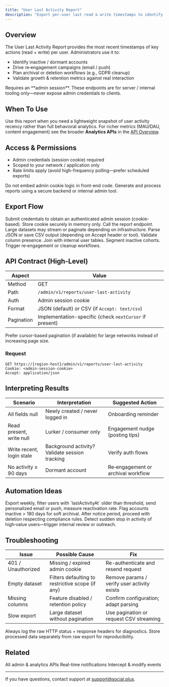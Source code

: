 ```yaml
---
title: "User Last Activity Report"
description: "Export per-user last read & write timestamps to identify inactive accounts and drive re‑engagement or cleanup actions"
---
```

## Overview

The User Last Activity Report provides the most recent timestamps of key actions (read + write) per user. Administrators use it to:

- Identify inactive / dormant accounts
- Drive re‑engagement campaigns (email / push)
- Plan archival or deletion workflows (e.g., GDPR cleanup)
- Validate growth & retention metrics against real interaction

<Info>
	Requires an **admin session**. These endpoints are for server / internal tooling only—never expose admin credentials to clients.
</Info>

## When To Use

Use this report when you need a lightweight snapshot of user activity recency rather than full behavioral analytics. For richer metrics (MAU/DAU, content engagement) see the broader **Analytics APIs** in the <a href="/analytics-and-moderation/social+-apis-and-services/README">API Overview</a>.


## Access & Permissions

- Admin credentials (session cookie) required
- Scoped to your network / application only
- Rate limits apply (avoid high-frequency polling—prefer scheduled exports)

<Warning>
	Do not embed admin cookie logic in front-end code. Generate and process reports using a secure backend or internal admin tool.
</Warning>

## Export Flow

<Steps>
	<Step title="Authenticate Admin Session">
		Submit credentials to obtain an authenticated admin session (cookie-based). Store cookie securely in memory only.
	</Step>
	<Step title="Request Report Export">
		Call the report endpoint. Large datasets may stream or paginate depending on infrastructure.
	</Step>
	<Step title="Download / Stream Data">
		Parse JSON or save CSV output (depending on Accept header or tool). Validate column presence.
	</Step>
	<Step title="Process & Act">
		Join with internal user tables. Segment inactive cohorts. Trigger re‑engagement or cleanup workflows.
	</Step>
</Steps>

## API Contract (High-Level)

| Aspect | Value |
|--------|-------|
| Method | GET |
| Path | `/admin/v1/reports/user-last-activity` |
| Auth | Admin session cookie |
| Format | JSON (default) or CSV (if `Accept: text/csv`) |
| Pagination | Implementation-specific (check `nextCursor` if present) |

<Tip>
	Prefer cursor-based pagination (if available) for large networks instead of increasing page size.
</Tip>

### Request

```
GET https://{region-host}/admin/v1/reports/user-last-activity
Cookie: <admin-session-cookie>
Accept: application/json
```



## Interpreting Results

| Scenario | Interpretation | Suggested Action |
|----------|----------------|------------------|
| All fields null | Newly created / never logged in | Onboarding reminder |
| Read present, write null | Lurker / consumer only | Engagement nudge (posting tips) |
| Write recent, login stale | Background activity? Validate session tracking | Verify auth flows |
| No activity ≥ 90 days | Dormant account | Re‑engagement or archival workflow |

## Automation Ideas

<AccordionGroup>
	<Accordion title="Re‑Engagement Campaigns">
		Export weekly, filter users with `lastActivityAt` older than threshold, send personalized email or push, measure reactivation rate.
	</Accordion>
	<Accordion title="Dormant Cleanup">
		Flag accounts inactive > 180 days for soft archival. After notice period, proceed with deletion respecting compliance rules.
	</Accordion>
	<Accordion title="Security Monitoring">
		Detect sudden stop in activity of high‑value users—trigger internal review or outreach.
	</Accordion>
</AccordionGroup>

## Troubleshooting

| Issue | Possible Cause | Fix |
|-------|----------------|-----|
| 401 / Unauthorized | Missing / expired admin cookie | Re-authenticate and resend request |
| Empty dataset | Filters defaulting to restrictive scope (if any) | Remove params / verify user activity exists |
| Missing columns | Feature disabled / retention policy | Confirm configuration; adapt parsing |
| Slow export | Large dataset without pagination | Use pagination or request CSV streaming |

<Tip>
	Always log the raw HTTP status + response headers for diagnostics. Store processed data separately from raw export for reproducibility.
</Tip>

## Related

<CardGroup cols={3}>
	<Card title="API Overview" icon="book" href="/analytics-and-moderation/social+-apis-and-services/README">All admin & analytics APIs</Card>
	<Card title="Webhook Events" icon="webhook" href="/analytics-and-moderation/social+-apis-and-services/webhook-event">Real-time notifications</Card>
	<Card title="Pre-Hook Events" icon="bolt" href="/analytics-and-moderation/social+-apis-and-services/pre-hook-event">Intercept & modify events</Card>
</CardGroup>

---

If you have questions, contact support at <a href="mailto:support@social.plus">support@social.plus</a>.
